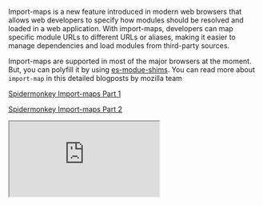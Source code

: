 Import-maps is a new feature introduced in modern web browsers that allows web developers to specify how modules should be resolved and loaded in a web application. With import-maps, developers can map specific module URLs to different URLs or aliases, making it easier to manage dependencies and load modules from third-party sources.

Import-maps are supported in most of the major browsers at the moment. But, you can polyfill it by using [es-modue-shims](https://github.com/guybedford/es-module-shims). You can read more about `import-map` in this detailed blogposts by mozilla team

[Spidermonkey Import-maps Part 1](https://spidermonkey.dev/blog/2023/02/23/javascript-import-maps-part-1-introduction.html)

[Spidermonkey Import-maps Part 2](https://spidermonkey.dev/blog/2023/02/23/javascript-import-maps-part-1-introduction.html)

<iframe
  style={{ width: '100%', height: '500px' }}
  src="https://caniuse.com/import-maps"
/>

Deno has [embraced](https://deno.land/manual@v1.31.0/basics/import_maps#import-maps) import-maps in its core and now supports them by default, providing users with more control over dependencies used in their projects. Furthermore, Deno supports loading modules from **`http`** URLs, which enhances the usefulness of **`import-map`**. Users can now load their modules from any source and use them as **`bare module specifiers`** in their projects. Personally, I have always been a huge fan of loading modules from CDNs due to the numerous benefits they offer, such as reducing disk space consumption.

<br />
However, NodeJS users need not despair just yet. NodeJS is experimenting with loading modules from external URLs behind a flag.
NodeJS custom loaders are also a powerful feature in themselves, offering an elegant API to hook into Node's resolution algorithm and load content on demand.
Let’s put together a custom NodeJS loader using the
<a href="https://github.com/jspm/import-map">
  @jspm/import-map
</a> package and run an express-based server for serving some random facts.
<br />
<br />

You can create your own import-map for the use-case using jspm’s online [generator](https://generator.jspm.io/#Dck7DoAgDADQDuzew4QGiBpHrtIAfqIFUhg8vqzvzQpATbnEpG+uRbpmqhAueh+/okMD6auSWvML2h0dcJGTsrdozUihHAvrg0JvwwxuP7RqwYFRAA) or using [jspm-cli](https://github.com/jspm/jspm). If you are using cli, you can install it globally using

```bash
npm install -g jspm
```

And inside the folder, run the following command to generate the import-map

```bash
jspm install express morga chalk random-facts -o node.importmap -e module,production,node
```

The `-e` variable should be set to `node` so that if any browser packages are using built-ins like `proces` or `fs`, they will be mapped to `node:process` or `node:fs`. We can then proceed to quickly assemble a Node.js loader.

<br />

## Loader

```jsx
export const resolve = async (specfier, context, nextResolve) => {
  return nextResolve(specifier);
};
```

Let's break down the necessary steps for this process:

- **`specifier`** is the **`bare module`** that Node.js is attempting to resolve.
- **`context`** provides us with the data of the parent module that is attempting to load the **`specifier`**. This plays a vital role in ensuring that the appropriate module is loaded, taking into account any **[scopes](https://github.com/WICG/import-maps#scope)** specified in the import-maps.
- **`nextResolve`** is a callback that we can use to instruct the resolution algorithm where to check for the resolved module for loading.

The process is quite similar to writing plugins for tools such as Vite, Rollup, or esbuild. For a more detailed explanation of loaders, refer to the Node.js **[documentation](https://nodejs.org/api/esm.html#resolvespecifier-context-nextresolve)**. We need to perform the action in two stages: first, resolve the specifier from the **`import-map`** itself, and second, fetch the module from the HTTP URL and save it in a temporary cache.

### Resolving module from the import-map <a id="resolving_modules" href="#resolving_modules">#</a>

```jsx
const importmap = new ImportMap({
  rootUrl: import.meta.url,
  map: existsSync(nodeImportMapPath)
    ? JSON.parse(readFileSync(nodeImportMapPath, { encoding: 'utf8' }))
    : {}
});

export const resolve = async (specifier, context, nextResolve) => {
  if (!context.parentURL || !nodeImportMapPath) {
    return nextResolve(specifier);
  }

  try {
    const modulePathFromMap = importmap.resolve(
      specifier,
      cacheMap.get(context.parentURL) || context.parentURL
    );
    const moduleCachePath = await parseModule(specifier, modulePathFromMap);
    return nextResolve(moduleCachePath);
  } catch (error) {
    console.log(error);
  }

  return nextResolve(specifier);
};
```

After creating the **`node.importmap`**file, we load it into the loader and pass it to the **`ImportMap`**utility from **`@jspm/generator`**. This utility is a powerful tool that simplifies import-map handling.

### Loading module from URL

```jsx
const moduleURL = new URL(modulePathToFetch);
const [, packageName, version, filePath] = moduleURL.pathname.match(
  extractPackageNameAndVersion
);
console.log(`${packageName}@${version}`);
const cachePath = join(cache, `${packageName}@${version}`, filePath);
cacheMap.set(`file://${cachePath}`, modulePathToFetch);

if (existsSync(cachePath)) {
  return cachePath;
}

const code = await (await fetch(modulePathToFetch)).text();
ensureFileSync(cachePath);
writeFileSync(cachePath, code);
```

Using the **`ImportMap`**utility from the previous step, we can parse the http URL load. For example, if the specifier is "express", the **`importmap.resolve`**function will return **`https://ga.jspm.io/npm:express@4.18.2/index.js`** . We can then make a simple fetch call to load the module from the CDN and save it in a **`.cache`**folder. You can find the complete loader code at https://github.com/jspm/node-importmap-http-loader

And that's it! You now have a quick custom loader to support import-maps in Node.js. You can try out the loader with this CodeSandbox example.

Putting together and experimenting with this Node.js loader was a fun and rewarding experience. It allowed us to explore the use of HTTP URLs and import-maps in Node.js, and gain a deeper understanding of how custom loaders work in the Node.js ecosystem.

### Disk usage

The amount of disk usage for `node_modules` vs the `.cache` is quite significant. As import-maps are so granular to control the dependencies that are actually needed for the project to run. The above example takes around **1.3MB** in dependencies to run a simple express server. You can check by running

```bash
> du -sh .cache
```

If the same modules are downloaded from `npm` the size of `node_modules` is around **157MB.** You can check the same using

```bash
> du -sh node_modules --exclude=@jspm/import-map --exclude=node-fetch  --exclude=fs-extra
```

PS: `@jspm/import-map`, `node-fetch` and `fs-extra` are the deps from the `loader` itself

### Links

- Template for ImportMaps with Nodejs [&#8227;](https://github.com/JayaKrishnaNamburu/import-maps-nodejs)
- Repository for Loader [&#8227;](https://github.com/jspm/node-importmap-http-loader)

